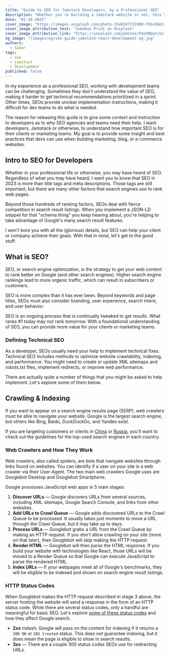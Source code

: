 ```yaml
---
title: "Guide to SEO for Jamstack Developers, by a Professional SEO"
description: "Whether you're building a Jamstack website or not, this SEO guide will give developers a foundation of SEO goals and best practices."
date: "01-16-2023"
cover_image: "https://images.unsplash.com/photo-1540247722900-f91e38e1f36c?ixlib=rb-4.0.3&ixid=MnwxMjA3fDB8MHxwaG90by1wYWdlfHx8fGVufDB8fHx8&auto=format&fit=crop&w=2371&q=80"
cover_image_attribution_text: "Jukebox Print on Unsplash"
cover_image_attribution_link: "https://unsplash.com/photos/FUohNQatzVs?utm_source=unsplash&utm_medium=referral&utm_content=creditShareLink"
og_image: "/images/og/seo-guide-jamstack-react-development-og.jpg"
authors:
  - Saber
tags:
  - seo
  - jamstack
  - development
published: false
---
```


In my experience as a professional SEO, working with development teams can be challenging. Sometimes they don't understand the value of SEO, making it harder to get technical recommendations prioritized in a sprint. Other times, SEOs provide unclear implementation instructions, making it difficult for dev teams to do what is needed.

The reason for releasing this guide is to give some context and instruction to developers as to why SEO agencies and teams need their help. I want developers, Jamstack or otherwise, to understand how important SEO is for their clients or marketing teams. My goal is to provide some insight and best practices that devs can use when building marketing, blog, or e-commerce websites.

## Intro to SEO for Developers

Whether in your professional life or otherwise, you may have heard of SEO. Regardless of what you may have heard, I want you to know that SEO in 2023 is more than title tags and meta descriptions. Those tags are still important, but there are many other factors that search engines use to rank web pages.

Beyond those hundreds of ranking factors, SEOs deal with fierce competition in search result listings. When you implement a JSON-LD snippet for that "schema thing" you keep hearing about, you're helping to take advantage of Google's many search result features.

I won't bore you with all the (glorious) details, but SEO can help your client or company achieve their goals. With that in mind, let's get to the good stuff.

## What is SEO?

SEO, or search engine optimization, is the strategy to get your web content to rank better on Google (and other search engines). Higher search engine rankings lead to more organic traffic, which can result in subscribers or customers.

SEO is more complex than it has ever been. Beyond keywords and page titles, SEOs must also consider branding, user experience, search intent, and user behavior.

SEO is an ongoing process that is continually tweaked to get results. What ranks #1 today may not rank tomorrow. With a foundational understanding of SEO, you can provide more value for your clients or marketing teams.

### Defining Technical SEO

As a developer, SEOs usually need your help to implement technical fixes. Technical SEO includes methods to optimize website crawlability, indexing, and performance. You might need to create or update XML sitemaps and robots.txt files, implement redirects, or improve web performance.

There are actually quite a number of things that you might be asked to help implement. Let's explore some of them below.

## Crawling & Indexing

If you want to appear on a search engine results page (SERP), web crawlers must be able to navigate your website. Google is the largest search engine, but others like Bing, Baidu, DuckDuckGo, and Yandex exist.

If you are targeting customers or clients in [China](https://gs.statcounter.com/search-engine-market-share/all/china) or [Russia](https://gs.statcounter.com/search-engine-market-share/all/russian-federation), you'll want to check out the guidelines for the top-used search engines in each country.

### Web Crawlers and How They Work

Web crawlers, also called spiders, are bots that navigate websites through links found on websites. You can identify if a user on your site is a web crawler via their User-Agent. The two main web crawlers Google uses are Googlebot Desktop and Googlebot Smartphone.

<KommyImage
  blogImage
  src="/images/javascript-seo-process.png"
  alt="A visual depiction of the Googlebot journey from crawling to indexing web pages."
  width={1200}
  height={898}
/>

Google processes JavaScript web apps in 5 main stages:

1. **Discover URLs** &mdash; Google discovers URLs from several sources, including XML sitemaps, Google Search Console, and links from other websites.
2. **Add URLs to Crawl Queue** &mdash; Google adds discovered URLs to the Crawl Queue to be processed. It usually takes just moments to move a URL through the Crawl Queue, but it may take up to days.
3. **Process URLs** &mdash; Googlebot grabs a URL from the Crawl Queue by making an HTTP request. If you don't allow crawling on your site (more on that later), then Googlebot will skip making the HTTP request.
4. **Render HTML** &mdash; Googlebot will then parse the HTML response. If you build your website with technologies like React, those URLs will be moved to a Render Queue so that Google can execute JavaScript to parse the rendered HTML.
5. **Index URLs** &mdash; If your webpages meet all of Google's benchmarks, they will be eligible to be indexed and shown on search engine result listings.

### HTTP Status Codes

When Googlebot makes the HTTP request described in stage 3 above, the server hosting the website will send a response in the form of an HTTP status code. While there are several status codes, only a handful are meaningful for basic SEO. Let's explore [some of these status codes](https://developers.google.com/search/docs/crawling-indexing/http-network-errors#http-status-codes) and how they affect Google search.

- **2xx** mdash; Google will pass on the content for indexing if it returns a `200 OK` or `201 Created` status. This does _not_ guarantee indexing, but it does mean the page is eligible to show in search results.
- **3xx** &mdash; There are a couple 300 status codes SEOs use for redirecting URLs.

